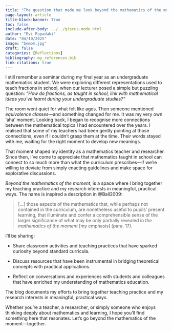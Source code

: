 ```yaml
---
title: "The question that made me look beyond the mathematics of the moment"
page-layout: article
title-block-banner: True
toc: false
include-after-body: ../../giscus-mode.html
author: "Evi Papadaki"
date: "04/10/2025"
image: "bemom.jpg"
draft: false
categories: [Reflections]
bibliography: my_references.bib
link-citations: true
---
```


I still remember a seminar during my final year as an undergraduate mathematics student. We were exploring different representations used to teach fractions in school, when our lecturer posed a simple but puzzling question: *"How do fractions, as taught in school, link with mathematical ideas you've learnt during your undergraduate studies?"*

The room went quiet for what felt like ages. Then someone mentioned *equivalence classes*—and something changed for me. It was my very own ‘aha’ moment. Looking back, I began to recognise more connections between the mathematical topics I had encountered over the years. I realised that some of my teachers had been gently pointing at those connections, even if I couldn’t grasp them at the time. Their words stayed with me, waiting for the right moment to develop new meanings.

That moment shaped my identity as a mathematics teacher and researcher. Since then, I’ve come to appreciate that mathematics taught in school can connect to so much more than what the curriculum prescribes—if we’re willing to deviate from simply enacting guidelines and make space for explorative discussions.

*Beyond the mathematics of the moment*, is a space where I bring together my teaching practice and my research interests in meaningful, practical ways. The name is inspired a description in @Ball2009:

> \[...\] those aspects of the mathematics that, while perhaps not contained in the curriculum, are nonetheless useful to pupils’ present learning, that illuminate and confer a comprehensible sense of the larger significance of what may be only partially revealed in *the mathematics of the moment* \[my emphasis\] (para. 17).

I’ll be sharing:

-   Share classroom activities and teaching practices that have sparked curiosity beyond standard curricula.

-   Discuss resources that have been instrumental in bridging theoretical concepts with practical applications.

-   Reflect on conversations and experiences with students and colleagues that have enriched my understanding of mathematics education.

The blog documents my efforts to bring together teaching practice and my research interests in meaningful, practical ways.<!--Through a series posts, I hope to inspire and encourage more colleagues to go beyond the mathematics of the moment, while exploring how theory informs my practice—and how my experiences from the classroom, in turn, enrich my research.-->

Whether you’re a teacher, a researcher, or simply someone who enjoys thinking deeply about mathematics and learning, I hope you’ll find something here that resonates. Let’s go beyond the mathematics of the moment—together.
